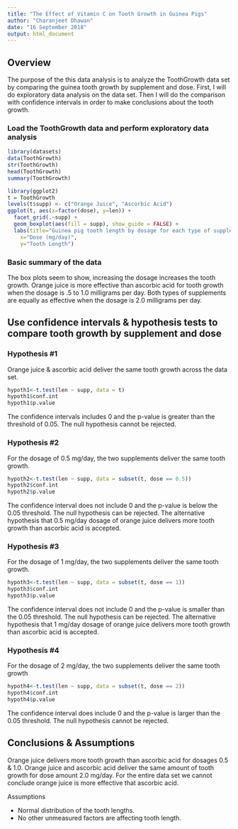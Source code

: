 ---
title: "The Effect of Vitamin C on Tooth Growth in Guinea Pigs"
author: "Charanjeet Dhawan"
date: "16 September 2018"
output: html_document
---

## Overview

The purpose of the this data analysis is to analyze the ToothGrowth data set by comparing the guinea tooth growth by supplement and dose. First, I will do exploratory data analysis on the data set. Then I will do the comparison with confidence intervals in order to make conclusions about the tooth growth.

### Load the ToothGrowth data and perform exploratory data analysis

```{r}
library(datasets)
data(ToothGrowth)
str(ToothGrowth)
head(ToothGrowth)
summary(ToothGrowth)
```

```{r}
library(ggplot2)
t = ToothGrowth
levels(t$supp) <- c("Orange Juice", "Ascorbic Acid")
ggplot(t, aes(x=factor(dose), y=len)) + 
  facet_grid(.~supp) +
  geom_boxplot(aes(fill = supp), show_guide = FALSE) +
  labs(title="Guinea pig tooth length by dosage for each type of supplement", 
    x="Dose (mg/day)",
    y="Tooth Length")
```

### Basic summary of the data
The box plots seem to show, increasing the dosage increases the tooth growth. Orange juice is more effective than ascorbic acid for tooth growth when the dosage is .5 to 1.0 milligrams per day. Both types of supplements are equally as effective when the dosage is 2.0 milligrams per day.

## Use confidence intervals & hypothesis tests to compare tooth growth by supplement and dose

### Hypothesis #1

Orange juice & ascorbic acid deliver the same tooth growth across the data set.

```{r}

hypoth1<-t.test(len ~ supp, data = t)
hypoth1$conf.int
hypoth1$p.value

```

The confidence intervals includes 0 and the p-value is greater than the threshold of 0.05. The null hypothesis cannot be rejected.

### Hypothesis #2

For the dosage of 0.5 mg/day, the two supplements deliver the same tooth growth.

```{r}
hypoth2<-t.test(len ~ supp, data = subset(t, dose == 0.5))
hypoth2$conf.int
hypoth2$p.value

```

The confidence interval does not include 0 and the p-value is below the 0.05 threshold. The null hypothesis can be rejected. The alternative hypothesis that 0.5 mg/day dosage of orange juice delivers more tooth growth than ascorbic acid is accepted.

### Hypothesis #3

For the dosage of 1 mg/day, the two supplements deliver the same tooth growth.

```{r}
hypoth3<-t.test(len ~ supp, data = subset(t, dose == 1))
hypoth3$conf.int
hypoth3$p.value

```

The confidence interval does not include 0 and the p-value is smaller than the 0.05 threshold. The null hypothesis can be rejected. The alternative hypothesis that 1 mg/day dosage of orange juice delivers more tooth growth than ascorbic acid is accepted.

### Hypothesis #4

For the dosage of 2 mg/day, the two supplements deliver the same tooth growth

```{r}
hypoth4<-t.test(len ~ supp, data = subset(t, dose == 2))
hypoth4$conf.int
hypoth4$p.value
```

The confidence interval does include 0 and the p-value is larger than the 0.05 threshold. The null hypothesis cannot be rejected.

## Conclusions & Assumptions

Orange juice delivers more tooth growth than ascorbic acid for dosages 0.5 & 1.0. Orange juice and ascorbic acid deliver the same amount of tooth growth for dose amount 2.0 mg/day. For the entire data set we cannot conclude orange juice is more effective that ascorbic acid.

Assumptions

 - Normal distribution of the tooth lengths.
 - No other unmeasured factors are affecting tooth length.



